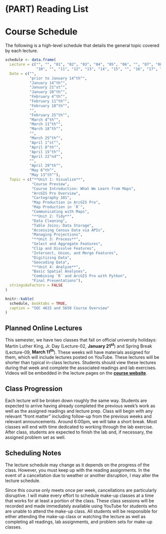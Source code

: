 # (PART) Reading List {-}

# Course Schedule

The following is a high-level schedule that details the general topic covered by each lecture.

```r
schedule <- data.frame(
  Lecture = c("", "", "01", "02", "03", "04", "05", "06", "", "07", "08", "09", 
              "10", "", "11", "12", "13", "14", "15", "", "16", "17", ""),
  Date = c("",
           "prior to January 14^th^", 
           "January 14^th^", 
           "January 21^st^", 
           "January 28^th^",  
           "February 4^th^", 
           "February 11^th^",
           "February 18^th^",
           "",
           "February 25^th^", 
           "March 4^th^", 
           "March 11^th^", 
           "March 18^th^", 
           "", 
           "March 25^th^", 
           "April 1^st^", 
           "April 8^th^", 
           "April 15^th^", 
           "April 22^nd^", 
           "",
           "April 29^th^", 
           "May 6^th^",
           "May 13^th^"),
  Topic = c("**Unit 1: Visualize**",
            "Course Preview", 
            "Course Introduction: What We Learn from Maps", 
            "ArcGIS Pro Overview", 
            "Cartography 101", 
            "Map Production in ArcGIS Pro", 
            "Map Production in `R`", 
            "Communicating with Maps", 
            "**Unit 2: Tidy**",
            "Data Cleaning", 
            "Table Joins; Data Storage", 
            "Accessing Census Data via APIs", 
            "Managing Projections", 
            "**Unit 3: Process**", 
            "Select and Aggregate Features", 
            "Clip and Dissolve Features", 
            "Intersect, Union, and Merge Features", 
            "Digitizing Data", 
            "Geocoding Data", 
            "**Unit 4: Analyze**",
            "Basic Spatial Analyses", 
            "Combining `R` and ArcGIS Pro with Python", 
            "Final Presentations"),
  stringsAsFactors = FALSE
)

knitr::kable(
  schedule, booktabs = TRUE,
  caption = "SOC 4615 and 5650 Course Overview"
)
```

## Planned Online Lectures

This semester, we have two classes that fall on official university holidays: Martin Luther King, Jr. Day (Lecture-02, **January 21^st^**) and Spring Break (Lecture-09, **March 11^th^**). These weeks will have materials assigned for them, which will include lectures posted on YouTube. These lectures will be shorter than typical in-class lectures. Students should view these lectures during that week and complete the associated readings and lab exercises. Videos will be embedded in the lecture pages on the [**course website**](https://slu-soc5650.github.io/).

## Class Progression

Each lecture will be broken down roughly the same way. Students are expected to arrive having already completed the previous week's work as well as the assigned readings and lecture prep. Class will begin with any relevant "front matter" including follow-up from the previous weeks and relevant announcements. Around 6:00pm, we will take a short break. Most classes will end with time dedicated to working through the lab exercise. After class, students are expected to finish the lab and, if necessary, the assigned problem set as well.

## Scheduling Notes

The lecture schedule may change as it depends on the progress of the class. However, you must keep up with the reading assignments. In the event of a cancellation due to weather or another disruption, I may alter the lecture schedule.

Since this course only meets once per week, cancellations are particularly disruptive. I will make every effort to schedule make-up classes at a time that works for at least a portion of the class. These class sessions will be recorded and made immediately available using YouTube for students who are unable to attend the make-up class. All students will be responsible for either attending the make-up class or watching the lecture as well as completing all readings, lab assignments, and problem sets for make-up classes.
